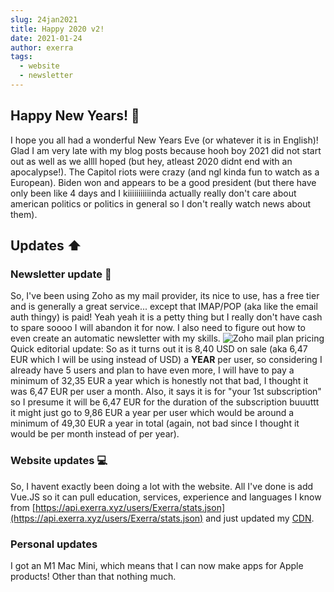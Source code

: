 ---
slug: 24jan2021
title: Happy 2020 v2!
date: 2021-01-24
author: exerra
tags:
  - website
  - newsletter
---

## Happy New Years! 🎉
I hope you all had a wonderful New Years Eve (or whatever it is in English)! Glad I am very late with my blog posts because hooh boy 2021 did not start out as well as we allll hoped (but hey, atleast 2020 didnt end with an apocalypse!). The Capitol riots were crazy (and ngl kinda fun to watch as a European). Biden won and appears to be a good president (but there have only been like 4 days and I kiiiiiiiiiiinda actually really don't care about american politics or politics in general so I don't really watch news about them).

## Updates ⬆️
### Newsletter update 📰
So, I've been using Zoho as my mail provider, its nice to use, has a free tier and is generally a great service... except that IMAP/POP (aka like the email auth thingy) is paid! Yeah yeah it is a petty thing but I really don't have cash to spare soooo I will abandon it for now. I also need to figure out how to even create an automatic newsletter with my skills.
![Zoho mail plan pricing](../assets/images/24JAN2021/one.png)
Quick editorial update: So as it turns out it is 8,40 USD on sale (aka 6,47 EUR which I will be using instead of USD) a **YEAR** per user, so considering I already have 5 users and plan to have even more, I will have to pay a minimum of 32,35 EUR a year which is honestly not that bad, I thought it was 6,47 EUR per user a month. Also, it says it is for "your 1st subscription" so I presume it will be 6,47 EUR for the duration of the subscription buuuttt it might just go to 9,86 EUR a year per user which would be around a minimum of 49,30 EUR a year in total (again, not bad since I thought it would be per month instead of per year).

### Website updates 💻
So, I havent exactly been doing a lot with the website. All I've done is add Vue.JS so it can pull education, services, experience and languages I know from [https://api.exerra.xyz/users/Exerra/stats.json](https://api.exerra.xyz/users/Exerra/stats.json) and just updated my [CDN](https://cdn.exerra.xyz).

### Personal updates
I got an M1 Mac Mini, which means that I can now make apps for Apple products! Other than that nothing much. 